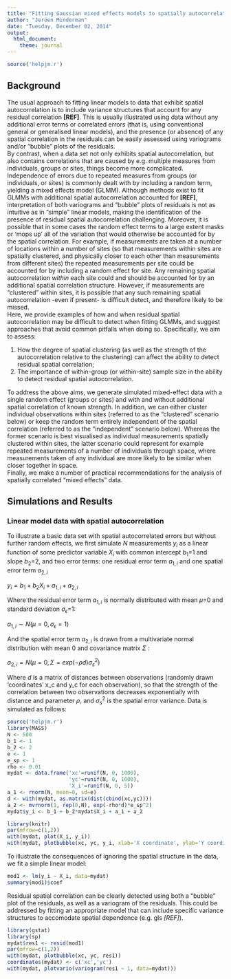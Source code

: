 ```yaml
---
title: "Fitting Gaussian mixed effects models to spatially autocorrelated data"
author: "Jeroen Minderman"
date: "Tuesday, December 02, 2014"
output: 
  html_document:
    theme: journal
---
```


```r
source('helpjm.r')
```

## Background
  
The usual approach to fitting linear models to data that exhibit spatial autocorrelation is to include variance structures that account for any residual correlation **[REF]**. This is usually illustrated using data without any additional error terms or correlated errors (that is, using conventional general or generalised linear models), and the presence (or absence) of any spatial correlation in the residuals can be easily assessed using variograms and/or "bubble" plots of the residuals.  
By contrast, when a data set not only exhibits spatial autocorrelation, but also contains correlations that are caused by e.g. multiple measures from individuals, groups or sites, things become more complicated. Independence of errors due to repeated measures from groups (or individuals, or sites) is commonly dealt with by including a random term, yielding a mixed effects model (GLMM). Although methods exist to fit GLMMs with additional spatial autocorrelation accounted for **[REF]**, interpretation of both variograms and "bubble" plots of residuals is not as intuitive as in "simple" linear models, making the identification of the presence of residual spatial autocorrelation challenging. Moreover, it is possible that in some cases the random effect terms to a large extent masks or 'mops up' all of the variation that would otherwise be accounted for by the spatial correlation. For example, if measurements are taken at a number of locations within a number of sites (so that measurements within sites are spatially clustered, and physically closer to each other than measurements from different sites) the repeated measurements per site could be accounted for by including a random effect for site. Any remaining spatial autocorrelation *within* each site could and should be accounted for by an additional spatial correlation structure. However, if measurements are "clustered" within sites, it is possible that any such remaining spatial autocorrelation -even if present- is difficult detect, and therefore likely to be missed.  
Here, we provide examples of how and when residual spatial autocorrelation may be difficult to detect when fitting GLMMs, and suggest approaches that avoid common pitfalls when doing so. Specifically, we aim to assess: 

1. How the degree of spatial clustering (as well as the strength of the autocorrelation relative to the clustering) can affect the ability to detect residual spatial correlation;    
2. The importance of within-group (or within-site) sample size in the ability to detect residual spatial autocorrelation.    

To address the above aims, we generate simulated mixed-effect data with a single random effect (groups or sites) and with and without additional spatial correlation of known strength. In addition, we can either cluster individual observations within sites (referred to as the "clustered" scenario below) or keep the random term entirely independent of the spatial correlation (referred to as the "independent" scenario below). Whereas the former scenario is best visualised as individual measurements spatially clustered within sites, the latter scenario could represent for example repeated measurements of a number of individuals through space, where measurements taken of any individual are more likely to be similar when closer together in space.  
Finally, we make a number of practical recommendations for the analysis of spatially correlated "mixed effects" data.  

## Simulations and Results
  
### Linear model data with spatial autocorrelation

To illustrate a basic data set with spatial autocorrelated errors but without further random effects, we first simulate $N$ measurements $y_i$ as a linear function of some predictor variable $X_i$ with common intercept $b_1$=1 and slope $b_2$=2, and two error terms: one residual error term $a_{1,i}$ and one spatial error term $a_{2,i}$
 
$y_i = b_1 + b_2X_i + a_{1,i} + a_{2,i}$
 
Where the residual error term $a_{1,i}$ is normally distributed with mean $\mu$=0 and standard deviation $\sigma_{\epsilon}$=1:  
 
$a_{1,i} \sim N(\mu = 0, \sigma_{\epsilon} = 1)$  
 
And the spatial error term $a_{2,i}$ is drawn from a multivariate normal distribution with mean 0 and covariance matrix $\Sigma$ :  
 
$a_{2,i}  = N(\mu = 0, \Sigma = exp(-\rho d)\sigma_s^2)$ 
 
Where $d$ is a matrix of distances between observations (randomly drawn 'coordinates' x_c and y_c for each observation), so that the strength of the correlation between two observations decreases exponentially with distance and parameter $\rho$, and $\sigma_s^2$ is the spatial error variance. Data is simulated as follows:  

```r
source('helpjm.r')
library(MASS)
N <- 500
b_1 <- 1
b_2 <- 2
e <- 1
e_sp <- 1
rho <- 0.01
mydat <- data.frame('xc'=runif(N, 0, 1000), 
                    'yc'=runif(N, 0, 1000),
                    'X_i'=runif(N, 0, 5))
a_1 <- rnorm(N, mean=0, sd=e)
d <- with(mydat, as.matrix(dist(cbind(xc,yc))))
a_2 <- mvrnorm(1, rep(0,N), exp(-rho*d)*e_sp^2)
mydat$y_i <- b_1 + b_2*mydat$X_i + a_1 + a_2

```
``` r
library(knitr)
par(mfrow=c(1,2))
with(mydat, plot(X_i, y_i))
with(mydat, plotbubble(xc, yc, y_i, xlab='X coordinate', ylab='Y coordinate', colsign=FALSE, size=0.5))
```  

To illustrate the consequences of ignoring the spatial structure in the data, we fit a simple linear model:  
``` r
mod1 <- lm(y_i ~ X_i, data=mydat)
summary(mod1)$coef
```
 
Residual spatial correlation can be clearly detected using both a "bubble" plot of the residuals, as well as a variogram of the residuals. This could be addressed by fitting an appropriate model that can include specific variance structures to accomodate spatial dependence (e.g. gls *[REF]*).
 
``` r
library(gstat)
library(sp)
mydat$res1 <- resid(mod1)
par(mfrow=c(1,2))
with(mydat, plotbubble(xc, yc, res1))
coordinates(mydat) <- c('xc','yc')
with(mydat, plotvario(variogram(res1 ~ 1, data=mydat)))
```

